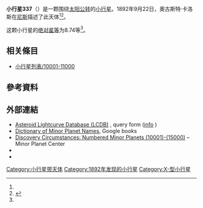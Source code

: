 {{Infobox planet
 | minorplanet     = yes
 | name            = 337 Devosa
 | background      = #D6D6D6
 | image = 
 | image_size      = 
 | caption         =
 | discovery_ref   =  <ref name="MPC-object" />
 | discoverer      = [[奧古斯特·卡洛斯|奧古斯特·卡洛斯]]
 | discovery_site  = [[尼斯|尼斯]]
 | discovered      = 1892年9月22日
 | mpc_name        = 337 Devosa
 | alt_names       = 337 Devosa
 | pronounced      = 
 | named_after     = <ref name="MPC-object" />
 | mp_category     = [[主帶小行星|主帶小行星]] <ref name="MPC-object" /><ref name="jpldata" />
 | orbit_ref       = <ref name="a">[http://ssd.jpl.nasa.gov/sbdb.cgi?sstr=337 337] {{Wayback|url=http://ssd.jpl.nasa.gov/sbdb.cgi?sstr=337 |date=20210905045224 }}，小行星數據庫瀏覽器（JPL Small-Body Database Browser）－[[美国国家航空航天局|美国国家航空航天局]]喷气推进实验室</ref>
 | epoch           = 2019-04-27.0（[[儒略日|JD]] 2458600.5）
 | uncertainty     = 0
 | observation_arc = 
 | aphelion = {{convert|2.709|AU|km|3|abbr=on|lk=out}}
 | perihelion      = {{convert|2.0566529|AU|km|3|abbr=on}}
 | semimajor       = 2.3829949
 | eccentricity    = 0.1369462
 | period          = 3.68[[儒略年|yr]]
 | mean_anomaly    = 77.70809[[度|°]]
 | mean_motion     = {{Deg2DMS|0.26792870|sup=ms}} / day
 | inclination     = 7.85367
 | asc_node        = 355.47266°
 | arg_peri        = 98.48056
 | mean_diameter   = 
 | rotation        = 
 | albedo          =
 | spectral_type   =
 | abs_magnitude   = 8.74<ref name="jpldata" />
}}
'''小行星337'''（{{lang-en|337 Devosa}}）是一颗围绕[[太阳|太阳]][[公转|公转]]的[[小行星|小行星]]。1892年9月22日，奧古斯特·卡洛斯在[[尼斯|尼斯]]描述了此天体<ref name="a" /><ref>{{cite news|title=小行星列表|url=http://cfa-www.harvard.edu/iau/lists/NumberedMPs.txt|accessdate=2018-10-19|newspaper=哈佛大学|archive-date=2008-05-17|archive-url=https://web.archive.org/web/20080517010638/http://cfa-www.harvard.edu/iau/lists/NumberedMPs.txt|dead-url=no}}</ref>。

这颗小行星的[[绝对星等|绝对星等]]为8.74等<ref name="a" />。

== 相关條目 ==
*[[小行星列表/10001-11000|小行星列表/10001-11000]]

== 參考資料 ==
{{reflist|refs=

<ref name="jpldata">{{cite web
  |type       = 2018-01-26 last obs.
  |title      = JPL Small-Body Database Browser:337 Devosa-337 Devosa
  |url        = https://ssd.jpl.nasa.gov/sbdb.cgi?sstr=337
  |publisher  = [[Jet_Propulsion_Laboratory|Jet Propulsion Laboratory]]
  |accessdate = 28 March 2018}}</ref>

<ref name="MPC-object">{{cite web
  |title      = 337 Devosa
  |work      = Minor Planet Center
  |url      = https://www.minorplanetcenter.net/db_search/show_object?object_id=337
  |accessdate      = 28 March 2018
  |archive-date      = 2016-03-04
  |archive-url      = https://web.archive.org/web/20160304112705/http://minorplanetcenter.net/db_search/show_object?object_id=337
  |dead-url      = no
  }}</ref>

}}

==  外部連結 ==
* [http://www.minorplanet.info/PHP/lcdbsummaryquery.php Asteroid Lightcurve Database (LCDB)] {{Wayback|url=http://www.minorplanet.info/PHP/lcdbsummaryquery.php |date=20171210173955 }}, query form ([http://www.minorplanet.info/lightcurvedatabase.html info] {{Wayback|url=http://www.minorplanet.info/lightcurvedatabase.html |date=20171216050541 }})
* [https://books.google.com/books?id=aeAg1X7afOoC&pg Dictionary of Minor Planet Names], Google books
* [http://www.minorplanetcenter.net/iau/lists/NumberedMPs010001.html Discovery Circumstances: Numbered Minor Planets (10001)-(15000)] {{Wayback|url=http://www.minorplanetcenter.net/iau/lists/NumberedMPs010001.html |date=20180612162317 }} – Minor Planet Center
* {{AstDys|337}}
* {{JPL small body}}

{{Minor Planet Number|[[小行星336|小行星336]]|[[小行星338|小行星338]]}}
{{小天体}}

[[Category:小行星带天体|Category:小行星带天体]]
[[Category:1892年发现的小行星|Category:1892年发现的小行星]]
[[Category:X-型小行星|Category:X-型小行星]]